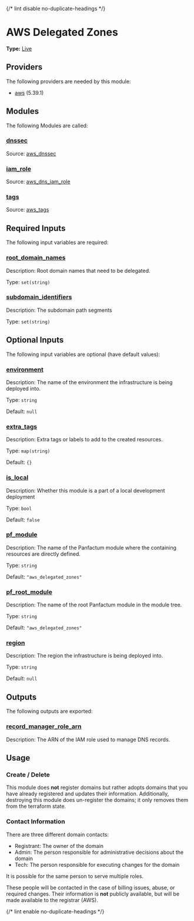 {/* lint disable no-duplicate-headings */}

# AWS Delegated Zones

**Type:** [Live](./overview)

## Providers

The following providers are needed by this module:

-  [aws](https://registry.terraform.io/providers/hashicorp/aws/5.39.1/docs) (5.39.1)

## Modules

The following Modules are called:

### <a name="module_dnssec"></a> [dnssec](#module\_dnssec)

Source: [aws_dnssec](./aws_dnssec)


### <a name="module_iam_role"></a> [iam\_role](#module\_iam\_role)

Source: [aws_dns_iam_role](./aws_dns_iam_role)


### <a name="module_tags"></a> [tags](#module\_tags)

Source: [aws_tags](./aws_tags)


## Required Inputs

The following input variables are required:

### <a name="input_root_domain_names"></a> [root\_domain\_names](#input\_root\_domain\_names)

Description: Root domain names that need to be delegated.

Type: `set(string)`

### <a name="input_subdomain_identifiers"></a> [subdomain\_identifiers](#input\_subdomain\_identifiers)

Description: The subdomain path segments

Type: `set(string)`

## Optional Inputs

The following input variables are optional (have default values):

### <a name="input_environment"></a> [environment](#input\_environment)

Description: The name of the environment the infrastructure is being deployed into.

Type: `string`

Default: `null`

### <a name="input_extra_tags"></a> [extra\_tags](#input\_extra\_tags)

Description: Extra tags or labels to add to the created resources.

Type: `map(string)`

Default: `{}`

### <a name="input_is_local"></a> [is\_local](#input\_is\_local)

Description: Whether this module is a part of a local development deployment

Type: `bool`

Default: `false`

### <a name="input_pf_module"></a> [pf\_module](#input\_pf\_module)

Description: The name of the Panfactum module where the containing resources are directly defined.

Type: `string`

Default: `"aws_delegated_zones"`

### <a name="input_pf_root_module"></a> [pf\_root\_module](#input\_pf\_root\_module)

Description: The name of the root Panfactum module in the module tree.

Type: `string`

Default: `"aws_delegated_zones"`

### <a name="input_region"></a> [region](#input\_region)

Description: The region the infrastructure is being deployed into.

Type: `string`

Default: `null`

## Outputs

The following outputs are exported:

### <a name="output_record_manager_role_arn"></a> [record\_manager\_role\_arn](#output\_record\_manager\_role\_arn)

Description: The ARN of the IAM role used to manage DNS records.

## Usage

### Create / Delete

This module does **not** register domains but rather adopts domains
that you have already registered and updates their information.
Additionally, destroying this module does un-register the domains;
it only removes them from the terraform state.

### Contact Information

There are three different domain contacts:

- Registrant: The owner of the domain
- Admin: The person responsible for administrative decisions about the domain
- Tech: The person responsible for executing changes for the domain

It is possible for the same person to serve multiple roles.

These people will be contacted in the case of billing issues, abuse, or required
changes. Their information is **not** publicly available, but will be made
available to the registrar (AWS).

{/* lint enable no-duplicate-headings */}
